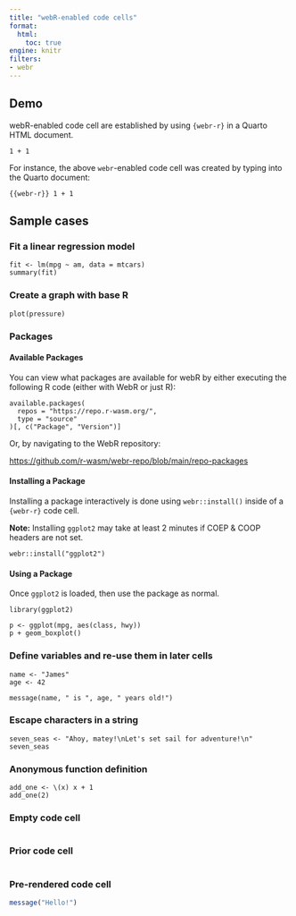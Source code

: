 ```yaml
---
title: "webR-enabled code cells"
format: 
  html:
    toc: true
engine: knitr
filters:
- webr
---
```


## Demo

webR-enabled code cell are established by using `{webr-r}` in a Quarto HTML document.

```webr-r
1 + 1
```

For instance, the above `webr`-enabled code cell was created by typing into the Quarto document:

```{{webr-r}}
1 + 1
```

## Sample cases

### Fit a linear regression model

```webr-r
fit <- lm(mpg ~ am, data = mtcars)
summary(fit)
```

### Create a graph with base R

```webr-r
plot(pressure)
```


### Packages

#### Available Packages

You can view what packages are available for webR by either executing the following R code (either with WebR or just R):

```webr-r
available.packages(
  repos = "https://repo.r-wasm.org/",
  type = "source"
)[, c("Package", "Version")]
```

Or, by navigating to the WebR repository:

<https://github.com/r-wasm/webr-repo/blob/main/repo-packages>

#### Installing a Package

Installing a package interactively is done using `webr::install()` inside of a `{webr-r}` code cell. 

**Note:** Installing `ggplot2` may take at least 2 minutes if COEP & COOP headers are not set.

```webr-r
webr::install("ggplot2")
```


#### Using a Package

Once `ggplot2` is loaded, then use the package as normal.

```webr-r
library(ggplot2)

p <- ggplot(mpg, aes(class, hwy))
p + geom_boxplot()
```

### Define variables and re-use them in later cells

```webr-r
name <- "James"
age <- 42
```


```webr-r
message(name, " is ", age, " years old!")
```


### Escape characters in a string

```webr-r
seven_seas <- "Ahoy, matey!\nLet's set sail for adventure!\n"
seven_seas
```

### Anonymous function definition

```webr-r
add_one <- \(x) x + 1
add_one(2)
```



### Empty code cell

```webr-r

```


### Prior code cell

```webr

```


### Pre-rendered code cell

```r
message("Hello!")
```
